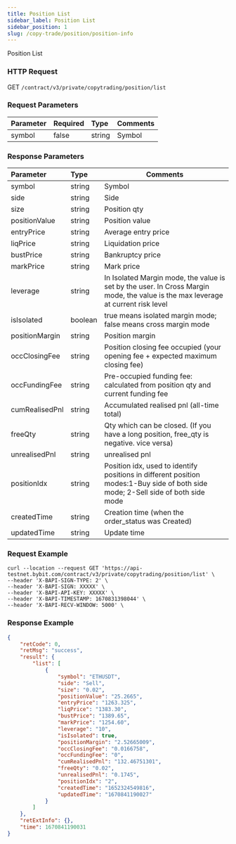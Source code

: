 ```yaml
---
title: Position List
sidebar_label: Position List
sidebar_position: 1
slug: /copy-trade/position/position-info
---
```

Position List

### HTTP Request
GET `/contract/v3/private/copytrading/position/list`

### Request Parameters
| Parameter | Required | Type | Comments|
|:----- |:-------|:-----|------ |
|symbol |false |string |Symbol |

### Response Parameters
| Parameter | Type | Comments|
|:----- |:-----|----- |
|symbol|string |Symbol   |
|side |string |Side |
|size |string |Position qty  |
|positionValue |string |Position value |
|entryPrice |string |Average entry price  |
|liqPrice |string |Liquidation price  |
|bustPrice |string |Bankruptcy price  |
|markPrice |string |Mark price  |
|leverage |string |In Isolated Margin mode, the value is set by the user. In Cross Margin mode, the value is the max leverage at current risk level |
|isIsolated | boolean |true means isolated margin mode; false means cross margin mode |
|positionMargin |string |Position margin  |
|occClosingFee |string |Position closing fee occupied (your opening fee + expected maximum closing fee) |
|occFundingFee |string |Pre-occupied funding fee: calculated from position qty and current funding fee  |
|cumRealisedPnl |string |Accumulated realised pnl (all-time total) |
|freeQty |string |Qty which can be closed. (If you have a long position, free_qty is negative. vice versa) |
|unrealisedPnl |string |unrealised pnl |
|positionIdx |string |Position idx, used to identify positions in different position modes:1-Buy side of both side mode; 2-Sell side of both side mode|
|createdTime |string |Creation time (when the order_status was Created) |
|updatedTime |string |Update time  |

### Request Example

```http
curl --location --request GET 'https://api-testnet.bybit.com/contract/v3/private/copytrading/position/list' \
--header 'X-BAPI-SIGN-TYPE: 2' \
--header 'X-BAPI-SIGN: XXXXX' \
--header 'X-BAPI-API-KEY: XXXXX' \
--header 'X-BAPI-TIMESTAMP: 1670831398044' \
--header 'X-BAPI-RECV-WINDOW: 5000' \
```

### Response Example

```json
{
    "retCode": 0,
    "retMsg": "success",
    "result": {
        "list": [
            {
                "symbol": "ETHUSDT",
                "side": "Sell",
                "size": "0.02",
                "positionValue": "25.2665",
                "entryPrice": "1263.325",
                "liqPrice": "1383.30",
                "bustPrice": "1389.65",
                "markPrice": "1254.60",
                "leverage": "10",
                "isIsolated": true,
                "positionMargin": "2.52665009",
                "occClosingFee": "0.0166758",
                "occFundingFee": "0",
                "cumRealisedPnl": "132.46751301",
                "freeQty": "0.02",
                "unrealisedPnl": "0.1745",
                "positionIdx": "2",
                "createdTime": "1652324549816",
                "updatedTime": "1670841190027"
            }
        ]
    },
    "retExtInfo": {},
    "time": 1670841190031
}
```
